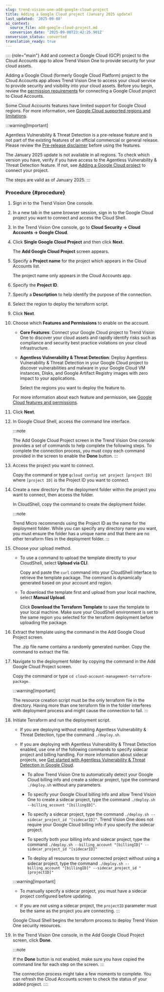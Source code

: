 ```yaml
---
slug: trend-vision-one-add-google-cloud-project
title: Adding a Google Cloud project (January 2025 update)
last_updated: '2025-09-08'
ai_context:
  source_file: add-google-cloud-project.md
  conversion_date: '2025-09-08T23:42:25.901Z'
conversion_status: converted
translation_ready: true
---
```


:::: {role="main"}
Add and connect a Google Cloud (GCP) project to the Cloud Accounts app to allow Trend Vision One to provide security for your cloud assets.

Adding a Google Cloud (formerly Google Cloud Platform) project to the Cloud Accounts app allows Trend Vision One to access your cloud service to provide security and visibility into your cloud assets. Before you begin, review the [permission requirements](gcp-required-permissions.mdx) for connecting a Google Cloud project to Cloud Accounts.

Some Cloud Accounts features have limited support for Google Cloud regions. For more information, see [Google Cloud supported regions and limitations](google-supported-regions.mdx).

:::warning[Important]

Agentless Vulnerability & Threat Detection is a pre-release feature and is not part of the existing features of an official commercial or general release. Please review the [Pre-release disclaimer](pre-release-disclaimer.mdx) before using the features.

The January 2025 update is not available in all regions. To check which version you have, verify if you have access to the Agentless Vulnerability & Threat Detection feature. If not, see [Adding a Google Cloud project](adding-google-cloud-project.mdx) to connect your project.

The steps are valid as of January 2025.
:::

### Procedure {#procedure}

1.  Sign in to the Trend Vision One console.

2.  In a new tab in the same browser session, sign in to the Google Cloud project you want to connect and access the Cloud Shell.

3.  In the Trend Vision One console, go to **Cloud Security → Cloud Accounts → Google Cloud**.

4.  Click **Single Google Cloud Project** and then click **Next**.

    The **Add Google Cloud Project** screen appears.

5.  Specify a **Project name** for the project which appears in the Cloud Accounts list.

    The project name only appears in the Cloud Accounts app.

6.  Specify the **Project ID**.

7.  Specify a **Description** to help identify the purpose of the connection.

8.  Select the region to deploy the terraform script.

9.  Click **Next**.

10. Choose which **Features and Permissions** to enable on the account.

    - **Core Features**: Connect your Google Cloud project to Trend Vision One to discover your cloud assets and rapidly identify risks such as compliance and security best practice violations on your cloud infrastructure.

    - **Agentless Vulnerability & Threat Detection**: Deploy Agentless Vulnerability & Threat Detection in your Google Cloud project to discover vulnerabilities and malware in your Google Cloud VM instances, Disks, and Google Artifact Registry images with zero impact to your applications.

      Select the regions you want to deploy the feature to.

    For more information about each feature and permission, see [Google Cloud features and permissions](google-cloud-features-permissions.mdx).

11. Click **Next**.

12. In Google Cloud Shell, access the command line interface.

    :::note

    The Add Google Cloud Project screen in the Trend Vision One console provides a set of commands to help complete the following steps. To complete the connection process, you must copy each command provided in the screen to enable the **Done** button.
    :::

13. Access the project you want to connect.

    Copy the command or type `gcloud config set project [project ID]` where `[project ID]` is the Project ID you want to connect.

14. Create a new directory for the deployment folder within the project you want to connect, then access the folder.

    In CloudShell, copy the command to create the deployment folder.

    :::note

    Trend Micro recommends using the Project ID as the name for the deployment folder. While you can specify any directory name you want, you must ensure the folder has a unique name and that there are no other terraform files in the deployment folder.
    :::

15. Choose your upload method.

    - To use a command to upload the template directly to your CloudShell, select **Upload via CLI**.

      Copy and paste the `curl` command into your CloudShell interface to retrieve the template package. The command is dynamically generated based on your account and region.

    - To download the template first and upload from your local machine, select **Manual Upload**.

      Click **Download the Terraform Template** to save the template to your local machine. Make sure your CloudShell environment is set to the same region you selected for the terraform deployment before uploading the package.

16. Extract the template using the command in the Add Google Cloud Project screen.

    The .zip file name contains a randomly generated number. Copy the command to extract the file.

17. Navigate to the deployment folder by copying the command in the Add Google Cloud Project screen.

    Copy the command or type `cd cloud-account-management-terraform-package`.

    :::warning[Important]

    The resource creation script must be the only terraform file in the directory. Having more than one terraform file in the folder interferes with deployment process and might cause the connection to fail.
    :::

18. Initiate Terraform and run the deployment script.

    - If you are deploying without enabling Agentless Vulnerability & Threat Detection, type the command `./deploy.sh`.

    - If you are deploying with Agentless Vulnerability & Threat Detection enabled, use one of the following commands to specify sidecar project and billing handling. For more information about sidecar projects, see [Get started with Agentless Vulnerability & Threat Detection in Google Cloud](get-started-google-cloud.mdx).

      - To allow Trend Vision One to automatically detect your Google Cloud billing info and create a sidecar project, type the command `./deploy.sh` without any parameters.

      - To specify your Google Cloud billing info and allow Trend Vision One to create a sidecar project, type the command `./deploy.sh --billing_account "[billingID]"`.

      - To specify a sidecar project, type the command `./deploy.sh --sidecar_project_id "[sidecarID]"`. Trend Vision One does not require your Google Cloud billing info if you specify the sidecar project.

      - To specify both your billing info and sidecar project, type the command `./deploy.sh --billing_account "[billingID]" --sidecar_project_id "[sidecarID]"`

      - To deploy all resources to your connected project without using a sidecar project, type the command `./deploy.sh --billing_account "[billingID]" --sidecar_project_id "[projectID]"`

    :::warning[Important]

    - To manually specify a sidecar project, you must have a sidecar project configured before updating.

    - If you are not using a sidecar project, the `projectID` parameter must be the same as the project you are connecting.
    :::

    Google Cloud Shell begins the terraform process to deploy Trend Vision One security resources.

19. In the Trend Vision One console, in the Add Google Cloud Project screen, click **Done**.

    :::note

    If the **Done** button is not enabled, make sure you have copied the command line for each step on the screen.
    :::

    The connection process might take a few moments to complete. You can refresh the Cloud Accounts screen to check the status of your added project.
::::
